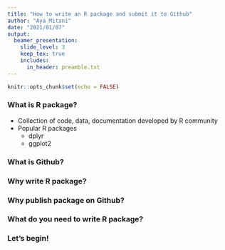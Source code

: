 ```yaml
---
title: "How to write an R package and submit it to Github"
author: "Aya Mitani"
date: "2021/01/07"
output: 
  beamer_presentation:
    slide_level: 3
    keep_tex: true
    includes:
      in_header: preamble.txt
---
```


```r
knitr::opts_chunk$set(echo = FALSE)
```

### What is R package?
- Collection of code, data, documentation developed by R community
- Popular R packages 
  + dplyr
  + ggplot2

### What is Github?

### Why write R package?

### Why publish package on Github?

### What do you need to write R package?

### Let's begin!

